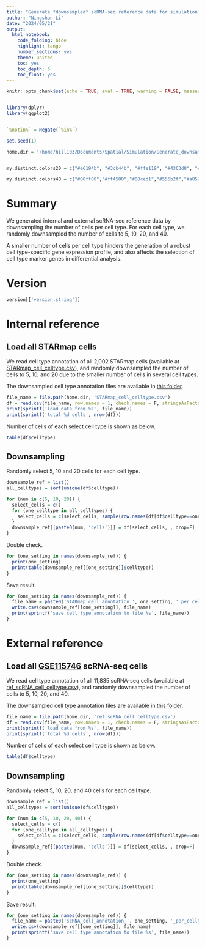 ```yaml
---
title: "Generate *downsampled* scRNA-seq reference data for simulation analysis"
author: "Ningshan Li"
date: "2024/05/21"
output: 
  html_notebook:
    code_folding: hide
    highlight: tango
    number_sections: yes
    theme: united
    toc: yes
    toc_depth: 6
    toc_float: yes
---
```


```r
knitr::opts_chunk$set(echo = TRUE, eval = TRUE, warning = FALSE, message = FALSE, results='hold', fig.width = 7, fig.height = 5, dpi = 300)


library(dplyr)
library(ggplot2)


`%notin%` = Negate(`%in%`)

set.seed(1)

home.dir = '/home/hill103/Documents/Spatial/Simulation/Generate_downsampled_ref_data'


my.distinct.colors20 = c("#e6194b", "#3cb44b", "#ffe119", "#4363d8", "#f58231", "#911eb4", "#46f0f0", "#f032e6", "#bcf60c", "#fabebe", "#008080", "#9a6324", "#800000", "#aaffc3", "#808000", "#000075", "#808080", "#e6beff", "#ffd8b1", "#000000")

my.distinct.colors40 = c("#00ff00","#ff4500","#00ced1","#556b2f","#a0522d","#8b0000","#808000","#483d8b","#008000","#008080","#4682b4","#000080","#9acd32","#daa520","#7f007f","#8fbc8f","#b03060","#d2b48c","#696969","#ff8c00","#00ff7f","#dc143c","#f4a460","#0000ff","#a020f0","#adff2f","#ff00ff","#1e90ff","#f0e68c","#fa8072","#ffff54","#dda0dd","#87ceeb","#7b68ee","#ee82ee","#98fb98","#7fffd4","#ffb6c1","#dcdcdc","#000000")
```



# Summary

We generated internal and external scRNA-seq reference data by downsampling the number of cells per cell type. For each cell type, we randomly downsampled the number of cells to 5, 10, 20, and 40.

A smaller number of cells per cell type hinders the generation of a robust cell type-specific gene expression profile, and also affects the selection of cell type marker genes in differential analysis.



# Version

```r
version[['version.string']]
```



# Internal reference

## Load all STARmap cells

We read cell type annotation of all 2,002 STARmap cells (available at [STARmap_cell_celltype.csv](https://github.com/az7jh2/SDePER_Analysis/blob/main/Simulation/Run_SDePER_on_simulation_data/Scenario_1/ref_spatial/STARmap_cell_celltype.csv)), and randomly downsampled the number of cells to 5, 10, and 20 due to the smaller number of cells in several cell types.

The downsampled cell type annotation files are available in [this folder](https://github.com/az7jh2/SDePER_Analysis/tree/main/Simulation/Run_SDePER_on_simulation_data_with_downsampled_ref/Scenario_1/ref_spatial).


```r
file_name = file.path(home.dir, 'STARmap_cell_celltype.csv')
df = read.csv(file_name, row.names = 1, check.names = F, stringsAsFactors = F)
print(sprintf('load data from %s', file_name))
print(sprintf('total %d cells', nrow(df)))
```

Number of cells of each select cell type is shown as below.

```r
table(df$celltype)
```


## Downsampling

Randomly select 5, 10 and 20 cells for each cell type.

```r
downsample_ref = list()
all_celltypes = sort(unique(df$celltype))

for (num in c(5, 10, 20)) {
  select_cells = c()
  for (one_celltype in all_celltypes) {
    select_cells = c(select_cells, sample(row.names(df[df$celltype==one_celltype, , drop=F]), num, replace = F))
  }
  downsample_ref[[paste0(num, 'cells')]] = df[select_cells, , drop=F]
}
```


Double check.

```r
for (one_setting in names(downsample_ref)) {
  print(one_setting)
  print(table(downsample_ref[[one_setting]]$celltype))
}
```

Save result.

```r
for (one_setting in names(downsample_ref)) {
  file_name = paste0('STARmap_cell_annotation_', one_setting, '_per_celltype.csv')
  write.csv(downsample_ref[[one_setting]], file_name)
  print(sprintf('save cell type annotation to file %s', file_name))
}
```



# External reference

## Load all  [GSE115746](https://www.ncbi.nlm.nih.gov/geo/query/acc.cgi?acc=GSE115746) scRNA-seq cells

We read cell type annotation of all 11,835 scRNA-seq cells (available at [ref_scRNA_cell_celltype.csv](https://github.com/az7jh2/SDePER_Analysis/blob/main/Simulation/Run_SDePER_on_simulation_data/Scenario_1/ref_scRNA_seq/ref_scRNA_cell_celltype.csv)), and randomly downsampled the number of cells to 5, 10, 20, and 40.

The downsampled cell type annotation files are available in [this folder](https://github.com/az7jh2/SDePER_Analysis/tree/main/Simulation/Run_SDePER_on_simulation_data_with_downsampled_ref/Scenario_1/ref_scRNA_seq).


```r
file_name = file.path(home.dir, 'ref_scRNA_cell_celltype.csv')
df = read.csv(file_name, row.names = 1, check.names = F, stringsAsFactors = F)
print(sprintf('load data from %s', file_name))
print(sprintf('total %d cells', nrow(df)))
```

Number of cells of each select cell type is shown as below.

```r
table(df$celltype)
```


## Downsampling

Randomly select 5, 10, 20, and 40 cells for each cell type.

```r
downsample_ref = list()
all_celltypes = sort(unique(df$celltype))

for (num in c(5, 10, 20, 40)) {
  select_cells = c()
  for (one_celltype in all_celltypes) {
    select_cells = c(select_cells, sample(row.names(df[df$celltype==one_celltype, , drop=F]), num, replace = F))
  }
  downsample_ref[[paste0(num, 'cells')]] = df[select_cells, , drop=F]
}
```


Double check.

```r
for (one_setting in names(downsample_ref)) {
  print(one_setting)
  print(table(downsample_ref[[one_setting]]$celltype))
}
```

Save result.

```r
for (one_setting in names(downsample_ref)) {
  file_name = paste0('scRNA_cell_annotation_', one_setting, '_per_celltype.csv')
  write.csv(downsample_ref[[one_setting]], file_name)
  print(sprintf('save cell type annotation to file %s', file_name))
}
```


